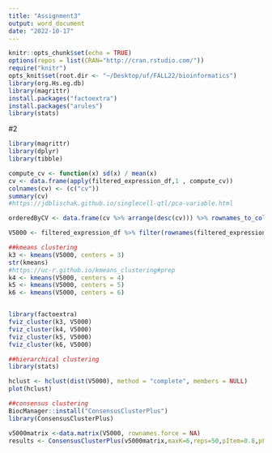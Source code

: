 ```yaml
---
title: "Assignment3"
output: word_document
date: "2022-10-17"
---
```


```r
knitr::opts_chunk$set(echo = TRUE)
options(repos = list(CRAN="http://cran.rstudio.com/"))
require("knitr")
opts_knit$set(root.dir <- "~/Desktop/uf/FALL22/bioinformatics")
library(org.Hs.eg.db) 
library(magrittr)
install.packages("factoextra")
install.packages("arules")
library(stats)
```

#2
```r
library(magrittr)
library(dplyr) 
library(tibble)

compute_cv <- function(x) sd(x) / mean(x)
cv <- data.frame(apply(filtered_expression_df,1 , compute_cv))
colnames(cv) <- (c("cv"))
summary(cv)
#https://jdblischak.github.io/singlecell-qtl/pca-variable.html

orderedByCV <- data.frame(cv %>% arrange(desc(cv))) %>% rownames_to_column('gene')

V5000 <- filtered_expression_df %>% filter(rownames(filtered_expression_df) %in% (orderedByCV[0:5000,1]))#5000 most variable genes

##kmeans clustering
k3 <- kmeans(V5000, centers = 3)
str(kmeans)
#https://uc-r.github.io/kmeans_clustering#prep
k4 <- kmeans(V5000, centers = 4)
k5 <- kmeans(V5000, centers = 5)
k6 <- kmeans(V5000, centers = 6)


library(factoextra)
fviz_cluster(k3, V5000)
fviz_cluster(k4, V5000)
fviz_cluster(k5, V5000)
fviz_cluster(k6, V5000)

##hierarchical clustering
library(stats)

hclust <- hclust(dist(V5000), method = "complete", members = NULL)
plot(hclust)

##consensus clustering 
BiocManager::install("ConsensusClusterPlus")
library(ConsensusClusterPlus)

v5000matrix <-data.matrix(V5000, rownames.force = NA)
results <- ConsensusClusterPlus(v5000matrix,maxK=6,reps=50,pItem=0.8,pFeature=1,title='title',clusterAlg="hc",distance="pearson",plot="screen")

```

